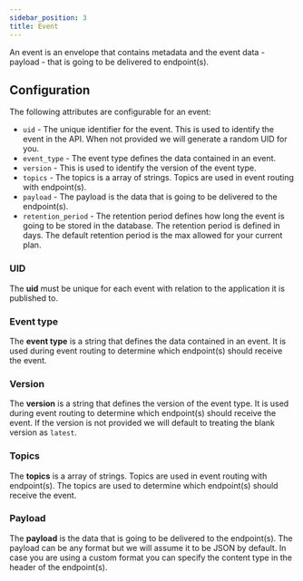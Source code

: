 ```yaml
---
sidebar_position: 3
title: Event
---
```



An event is an envelope that contains metadata and the event data - payload - that is going to be delivered to endpoint(s).

## Configuration

The following attributes are configurable for an event:

* `uid` - The unique identifier for the event. This is used to identify the event in the API. When not provided we will generate a random UID for you.
* `event_type` - The event type defines the data contained in an event.
* `version` - This is used to identify the version of the event type.
* `topics` - The topics is a array of strings. Topics are used in event routing with endpoint(s).
* `payload` - The payload is the data that is going to be delivered to the endpoint(s).
* `retention_period` - The retention period defines how long the event is going to be stored in the database. The retention period is defined in days. The default retention period is the max allowed for your current plan.

### UID

The **uid** must be unique for each event with relation to the application it is published to.

### Event type

The **event type** is a string that defines the data contained in an event. It is used during event routing to determine which endpoint(s) should receive the event.

### Version

The **version** is a string that defines the version of the event type. It is used during event routing to determine which endpoint(s) should receive the event. If the version is not provided we will default to treating the blank version as `latest`.

### Topics

The **topics** is a array of strings. Topics are used in event routing with endpoint(s). The topics are used to determine which endpoint(s) should receive the event.

### Payload

The **payload** is the data that is going to be delivered to the endpoint(s). The payload can be any format but we will assume it to be JSON by default. In case you are using a custom format you can specify the content type in the header of the endpoint(s).

